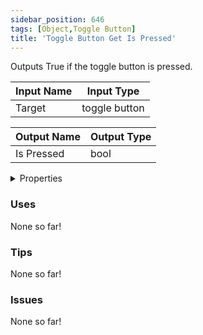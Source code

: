 ```yaml
---
sidebar_position: 646
tags: [Object,Toggle Button]
title: 'Toggle Button Get Is Pressed'
---
```


Outputs True if the toggle button is pressed.




<EsbSvg />

| Input Name | Input Type |
|-----------|-----------|
| Target | toggle button |

| Output Name | Output Type |
|-----------|-----------|
| Is Pressed | bool |


<details>
  <summary>Properties</summary>
  <div>
    <div>
    <table>
      <thead>
        <tr>
          <th>Is beta required?</th>
          <th>❌</th>
        </tr>
        <tr>
          <th>Is this chip a trolling risk?</th>
          <th>❌</th>
        </tr>
        <tr>
          <th>Is this chip a role assignment risk?</th>
          <th>❌</th>
        </tr>
        <tr>
          <th>Chip UUID</th>
          <th>f8a9cb84-dcb1-4a12-ae29-4d7711e14506</th>
        </tr>
      </thead>
    </table>
    </div>
  </div>
</details>

### Uses

None so far!

### Tips

None so far!

### Issues

None so far!